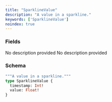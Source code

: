 ```yaml
---
title: "SparklineValue"
description: "A value in a sparkline."
keywords: ['SparklineValue']
noindex: true
---
```


### Fields

<ResponseField name="timestamp" type="Int!" required>
  No description provided
</ResponseField>

<ResponseField name="value" type="Float!" required>
  No description provided
</ResponseField>

### Schema


```graphql 
"""A value in a sparkline."""
type SparklineValue {
  timestamp: Int!
  value: Float!
}
```
